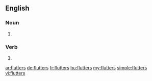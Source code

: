 ==English==

===Noun===
{{head|en|plural}}

# {{plural of|flutter|lang=en}}

===Verb===
{{head|en}}

# {{en-third-person singular of|flutter}}

[[ar:flutters]]
[[de:flutters]]
[[fr:flutters]]
[[hu:flutters]]
[[my:flutters]]
[[simple:flutters]]
[[vi:flutters]]